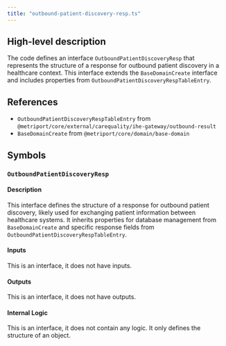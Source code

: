 ```yaml
---
title: "outbound-patient-discovery-resp.ts"
---
```


## High-level description
The code defines an interface `OutboundPatientDiscoveryResp` that represents the structure of a response for outbound patient discovery in a healthcare context. This interface extends the `BaseDomainCreate` interface and includes properties from `OutboundPatientDiscoveryRespTableEntry`.

## References
- `OutboundPatientDiscoveryRespTableEntry` from `@metriport/core/external/carequality/ihe-gateway/outbound-result`
- `BaseDomainCreate` from `@metriport/core/domain/base-domain`

## Symbols

### `OutboundPatientDiscoveryResp`
#### Description
This interface defines the structure of a response for outbound patient discovery, likely used for exchanging patient information between healthcare systems. It inherits properties for database management from `BaseDomainCreate` and specific response fields from `OutboundPatientDiscoveryRespTableEntry`.

#### Inputs
This is an interface, it does not have inputs.

#### Outputs
This is an interface, it does not have outputs.

#### Internal Logic
This is an interface, it does not contain any logic. It only defines the structure of an object.
